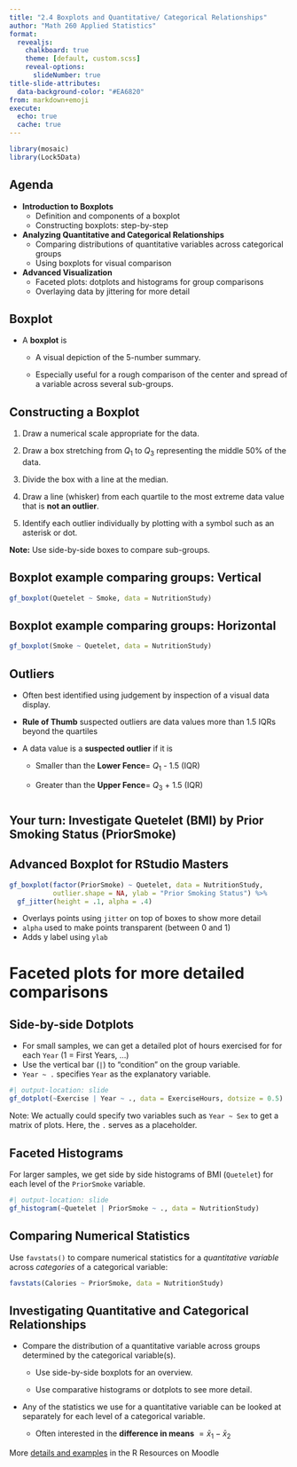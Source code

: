 ```yaml
---
title: "2.4 Boxplots and Quantitative/ Categorical Relationships"
author: "Math 260 Applied Statistics"
format:
  revealjs:
    chalkboard: true
    theme: [default, custom.scss]
    reveal-options:
      slideNumber: true
title-slide-attributes:
  data-background-color: "#EA6820"
from: markdown+emoji
execute:
  echo: true
  cache: true
---
```


```r
library(mosaic)
library(Lock5Data)
```

## Agenda

- **Introduction to Boxplots**  
  - Definition and components of a boxplot
  - Constructing boxplots: step-by-step 

- **Analyzing Quantitative and Categorical Relationships**  
  - Comparing distributions of quantitative variables across categorical groups
  - Using boxplots for visual comparison

- **Advanced Visualization**  
  - Faceted plots: dotplots and histograms for group comparisons
  - Overlaying data by jittering for more detail

## Boxplot

-   A **boxplot** is

    -   A visual depiction of the 5-number summary.

    -   Especially useful for a rough comparison of the center and spread of a variable across several sub-groups.

## Constructing a Boxplot

1)  Draw a numerical scale appropriate for the data.

2)  Draw a box stretching from $Q_1$ to $Q_3$ representing the middle 50% of the data.

3)  Divide the box with a line at the median.

4)  Draw a line (whisker) from each quartile to the most extreme data value that is **not an outlier**.

5)  Identify each outlier individually by plotting with a symbol such as an asterisk or dot.

**Note:** Use side-by-side boxes to compare sub-groups.

## Boxplot example comparing groups: Vertical

```r
gf_boxplot(Quetelet ~ Smoke, data = NutritionStudy)
```

## Boxplot example comparing groups: Horizontal

```r
gf_boxplot(Smoke ~ Quetelet, data = NutritionStudy)
```

## Outliers

-   Often best identified using judgement by inspection of a visual data display.

-   **Rule of Thumb** suspected outliers are data values more than 1.5 IQRs beyond the quartiles

-   A data value is a **suspected outlier** if it is

    -   Smaller than the **Lower Fence**= $Q_1$ - 1.5 (IQR)

    -   Greater than the **Upper Fence**= $Q_3$ + 1.5 (IQR)

#  {background-color="#EA6820"}

::: {#title-slide .center}
[Your turn: Investigate Quetelet (BMI) by Prior Smoking Status (PriorSmoke)]{style="font-size: 1.5em; font-weight: bold;"}
:::

## Advanced Boxplot for RStudio Masters {.smaller}

```r
gf_boxplot(factor(PriorSmoke) ~ Quetelet, data = NutritionStudy,
           outlier.shape = NA, ylab = "Prior Smoking Status") %>%
  gf_jitter(height = .1, alpha = .4) 
```

-   Overlays points using `jitter` on top of boxes to show more detail
-   `alpha` used to make points transparent (between 0 and 1)
-   Adds y label using `ylab`

# Faceted plots for more detailed comparisons {background-color="#FAD9C7"}

## Side-by-side Dotplots

-   For small samples, we can get a detailed plot of hours exercised for for each `Year` (1 = First Years, ...)
-   Use the vertical bar (`|`) to "condition" on the group variable.
-   `Year ~ .` specifies `Year` as the explanatory variable.

```r
#| output-location: slide
gf_dotplot(~Exercise | Year ~ ., data = ExerciseHours, dotsize = 0.5)
```

::: aside
Note: We actually could specify two variables such as `Year ~ Sex` to get a matrix of plots. Here, the `.` serves as a placeholder.
:::

## Faceted Histograms

For larger samples, we get side by side histograms of BMI (`Quetelet`) for each level of the `PriorSmoke` variable.

```r
#| output-location: slide
gf_histogram(~Quetelet | PriorSmoke ~ ., data = NutritionStudy)
```

## Comparing Numerical Statistics

Use `favstats()` to compare numerical statistics for a *quantitative variable* across *categories* of a categorical variable:

```r
favstats(Calories ~ PriorSmoke, data = NutritionStudy)
```

## Investigating Quantitative and Categorical Relationships  {.smaller}

-   Compare the distribution of a quantitative variable across groups determined by the categorical variable(s).

    -   Use side-by-side boxplots for an overview.

    -   Use comparative histograms or dotplots to see more detail.

-   Any of the statistics we use for a quantitative variable can be looked at separately for each level of a categorical variable.

    -   Often interested in the **difference in means** $=\bar x_1- \bar x_2$

More [details and examples](https://heroic-horse-92e142.netlify.app/describing_quantitative_variables_m260) in the R Resources on Moodle


